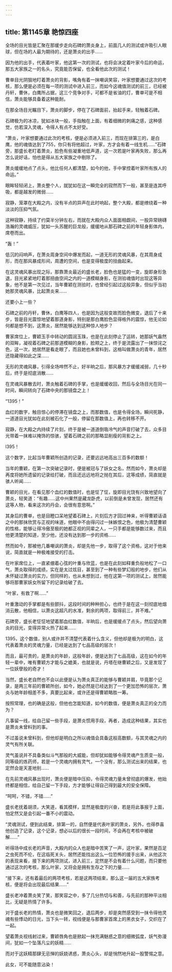 ```yaml
---
---
---
```

title: 第1145章 艳惊四座
---



全场的目光皆是汇聚在那缓步走向石碑的萧炎身上，前面几人的测试或许吸引人眼球，但在场的人最为期待的，还是萧炎的出手……

因为他的出手，代表着叶家，他这第一次的测试，也将会决定着叶家今后的命运，那五大家族之一的名头，究竟能否保留，也全看他此次的测试！

曹单目光阴狠地盯着萧炎的背影，嘴角有着一抹嘲讽笑容，叶家想要通过这次的考核，那么便是必须在每一项的测试中进入前三，而如今这魂值测试的前三，已经被丹轩，曹休，白鹰所占据，这三个竞争对手，可都不是省油的灯，曹单可是不相信，萧炎能够具备着这种能耐。

在那全场目光瞩目下，萧炎的脚步，停在了石碑面前，抬起手来，轻触着石碑。

石碑极为的冰凉，犹如冰块一般，手指触在上面，有着细微的刺痛之感，这种感觉，仿若深入灵魂，令得人有点不太好受。

“萧炎，叶家想要通过此次的考核，便是必须进入前三，而现在排第三的，是白鹰，他的魂值达到了755，你只有将他超过，叶家，方才会有着一线生机……”石碑旁，那盛长老盯着萧炎，脸色有些凝重地低声道，这一次若是叶家再失败，那么再怎么说好话，怕也是得从五大家族之中剔除了。

萧炎缓缓地点了点头，他比任何人都清楚，如今的他，手中掌控着叶家所有族人的命运。”

眼眸轻轻闭上，萧炎整个人，就犹如在这一瞬完全的寂然而下一般，甚至是连其呼吸，都是越发的微弱……

寂静，笼罩在大殿之内，没有半点的异声在此时响起，整个大殿，都是缭绕着一种淡淡的压抑气氛。

这种寂静，持续了约莫半分钟左右，而就在大殿内众人面面相觑间，一股异常磅礴浩瀚的灵魂威压，犹如一头苏醒的巨龙般，缓缓地从那石碑之前的年轻身影体内，席卷而出。

“轰！”

低沉的闷响声，在萧炎周身空间中爆发而起，一道无形的灵魂风暴，在其周身成形，而在那风暴成形间，周遭的空间，也是变得极度的扭曲起来。

在这灵魂风暴出现之际，那靠萧炎最近的盛长老，脸色也是猛的一变，旋即身形急退，目光紧紧地盯着那扭曲空间之内的一道模糊身影，在测验魂值时出现这等异象，他不是第一次见过，当年曹颖在测验时，也曾经引起过这般异象，但似乎当初她那灵魂风暴，比起萧炎来……

还要小上一些？

石碑之前的丹轩，曹休，白鹰等四人，也是因为这般变故而脸色微变，退后了十来步，皆是目光震惊地望着那道身影，特别是那白鹰脸色显得格外的震惊，他无论如何都是想不到，这萧炎，居然能够达到这种惊人地步？

曹家席位上，曹颖玉手中转动的圆润玉珠，也是在此刻停止了运转，她那妖气盎然的双眸，凝视着石碑之前那道模糊的身影，脸颊之上，终于是流露出了一抹惊诧之色，这一次，她居然是看走眼了，而且她也未曾料到，这格叫做萧炎的青年，居然还隐藏得如此之深……

无形的灵魂风暴，引得全场哗然不止，好半晌之后，那风暴方才缓缓减弱，几十秒后，终于是彻底消散……

在灵魂风暴散去时，萧炎触着石碑的手掌，也是缓缓收回，然后与全场目光在同一时间，瞬间转向了石碑中央的那镜盘之上！

“1395！”

血红的数字，触目惊心的停滞在镜盘之上，而那数值，也是令得全场，瞬间死静，一道道目光犹如在此刻被石化了一般，停留在那数值上，再也转移不开。

寂静，在大殿之内持续了片刻，终于是被一道道倒吸冷气的声音打破了去，众多目光带着一抹难以掩饰的惊骇，望着石碑之前的那略显削瘦的背影之上。

l395！

这个数字，比起当年曹颖所创造的记录，还要远远地高出三百多的数额！

当年的曹颖，在第一次突破记录时，便是被冠与了妖女之名，然而如今，萧炎却是再度将她所遗留的记录给打破，而且还远远地将之抛在其后，这等成绩，简直就是骇人听闻……

曹颖的目光，在看见那个血红的数值时，也是怔了怔，旋即目光饶有兴致地望向了萧炎，轻笑道：“有趣……这中州果然是藏龙卧虎，以前倒是未曾发现，居然还有这等人物，看来这次的丹会，会很有意思啊。”

其身后的曹单，也是目瞪口呆地望着石碑上，片刻后方才回过神来，听得曹颖话语之中的那抹欣赏与正视的味道，他眼中不由得闪过一抹嫉恨之色，他极为清楚曹颖的性格，能够让得冷傲至极的她都正视的同辈之人，一只手都是能够数过来，而且他更清楚的知道，至少他，还没有达到那一步的资格……

然而如今，那被他几番嘲讽的萧炎，却是先他一步，取得了这个资格，这对于他来说，简直就是一种极难接受的打击。

在叶家席位上，一直紧绷着心弦的叶重与欣蓝，也是在此刻如释重负般地松了一口气，萧炎取得的成绩，实在是太过炫目，甚至到了一种有些梦幻般的地步，他们从未怀疑过萧炎的实力，但同样的，也从未想到过，他在这第一项的测试上，居然能够将那曹家妖女所留下的记录给破了去。

“叶家，有救了啊……”

叶重激动的手掌都是有些颤抖，这段时间的种种担心，也终于是在这一刻彻底地烟消云散，他相信，以萧炎这超凡的水准，剩余的两项，取得前三，并不难。”

石碑旁，盛长老怔怔地望着那血红数值，半晌后，也是缓缓点了点头，然后望向萧炎的目光，变得异常火热了起来……

1395，这个数值，别人或许并不清楚代表着什么含义，但他却是极为的明白，这代表着萧炎的灵魂力量，已经是达到了七品高级的层次！

而且，最可贵的，是萧炎的年龄，这般年龄，便是达到了七品高级，这在如今的年轻一辈中，唯有曹颖方才能与之媲美，也就是说，丹塔在继曹颖之后，又是发现了一位妖孽般的奇才！

当然，盛长老自然也不会以此便是认为萧炎真正的能够与曹颖并肩，毕竟那个记录，是两三年前的曹颖所创，如今，她必然是已经达到了一个更加恐怖的层次，萧炎与她年龄相差不多，真要比起来，或许还是得曹颖略胜一筹。

按照常理，也的确是这般，但他也怎能知道，如今的数值，便是萧炎真正的全力而为？

凡事留一线，给自己留一些手段，是萧炎惯用手段，再者，造成这种结果，其实也是萧炎未曾料到的事。

不过虽说未曾料到，但他却是明白之所以魂值会具备这般高数额，与其灵魂之内的灵气有所关联。

灵气虽说并不具备类似斗气那般的大威能，但却犹如能够令得灵魂产生质变一般，同等级的炼药师，若是一个灵魂内拥有灵气，一个没有，那么测试出来的结果，也定然会是天差地别……

在先前灵魂风暴出现时，萧炎便是暗中压抑，令得灵魂力量未曾彻底的爆发，他始终都是相信，给自己留一下手段，方才能够让得自己得到最大的安全保障。

“呵呵，不错，不错……”

盛长老抚着胡须，大笑道，看其模样，显然是极度的兴奋，若是将此事报于上面，怕定然又是会引起一番不小的震动。

“灵魂测试，便到此结束，排第一的，自然便是代表叶家的萧炎，另外，也得恭喜他创造了记录，这个记录，想必以后的很长一段时间，不会再在考核中被破解……”

听得场中成长老的声音，大殿内的众人也是暗中苦笑了一声，这叶家，果然是百足之虫死而不伦，在这临死关头，居然还能找出这么一位恐怖的援手出来，从他这次的表现来看，接下来的两项测试，进入前三，定然是不会有着什么问题，而只要他通过这次的考核，那么叶家，又将会是拥有生存之下的力量……

“接下来，还有着最后的两项考核，若是这两项结束，那么这一届的五大家族考核，便是将会出现最后结果……”

盛长老冲着萧炎笑了笑，那笑容之中，多了几分热切与和善，与先前的那种平淡相比，无疑是热情了许多。

对于盛长老的热情，萧炎也是微笑回之，退后两步，却是突然感受到一抹令得他灵魂有些悸动的日光，当下头一转，视线便是与那曹家首席上的黑衣女子，交织在了一起。

望着萧炎视线射过来，曹颖唇角也是掀起一抹充满魅惑之意的细微弧度，妖气弥漫间，犹如一个坠落凡尘的妖精……

而对于这妖精那肆无忌惮的妖娆诱惑，萧炎心头，却是悄然地升起一股警惕之意。

此女，可不能随意沾染！